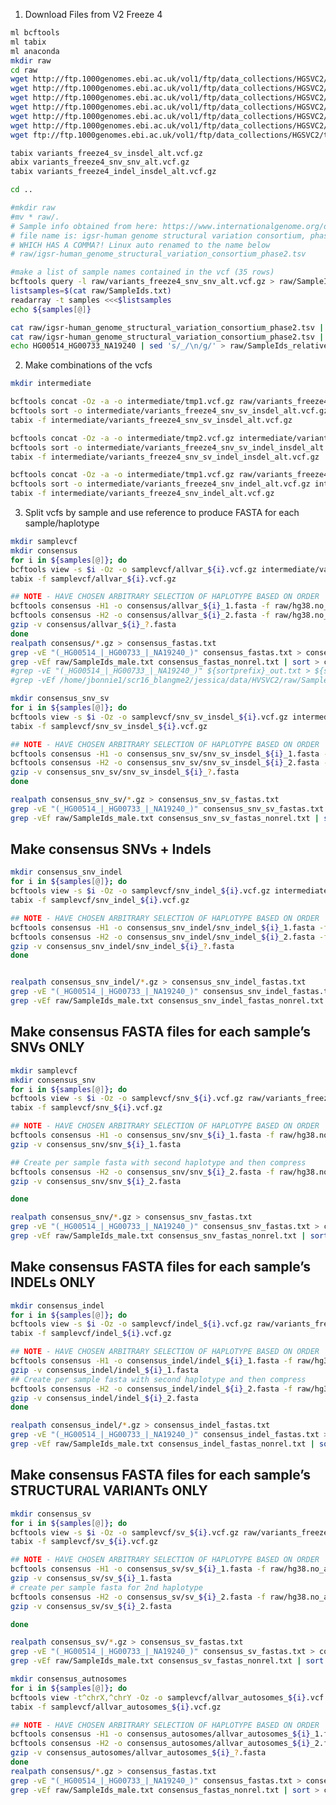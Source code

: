 
1. Download Files from V2 Freeze 4  

```bash
ml bcftools
ml tabix
ml anaconda
mkdir raw
cd raw
wget http://ftp.1000genomes.ebi.ac.uk/vol1/ftp/data_collections/HGSVC2/release/v2.0/integrated_callset/variants_freeze4_indel_insdel_alt.vcf.gz
wget http://ftp.1000genomes.ebi.ac.uk/vol1/ftp/data_collections/HGSVC2/release/v2.0/integrated_callset/variants_freeze4_snv_snv_alt.vcf.gz
wget http://ftp.1000genomes.ebi.ac.uk/vol1/ftp/data_collections/HGSVC2/release/v2.0/integrated_callset/variants_freeze4_sv_insdel_alt.vcf.gz
wget http://ftp.1000genomes.ebi.ac.uk/vol1/ftp/data_collections/HGSVC2/release/v2.0/integrated_callset/README_HGSVC_release_v2
wget http://ftp.1000genomes.ebi.ac.uk/vol1/ftp/data_collections/HGSVC2/release/v2.0/integrated_callset/MANIFEST_HGSVC_release_v2
wget http://ftp.1000genomes.ebi.ac.uk/vol1/ftp/data_collections/HGSVC2/release/v2.0/integrated_callset/HGSVC2021_v2_TableFields.xlsx
wget ftp://ftp.1000genomes.ebi.ac.uk/vol1/ftp/data_collections/HGSVC2/technical/reference/20200513_hg38_NoALT/hg38.no_alt.fa.gz

tabix variants_freeze4_sv_insdel_alt.vcf.gz
abix variants_freeze4_snv_snv_alt.vcf.gz
tabix variants_freeze4_indel_insdel_alt.vcf.gz

cd ..

#mkdir raw
#mv * raw/.
# Sample info obtained from here: https://www.internationalgenome.org/data-portal/data-collection/hgsvc2
# file name is: igsr-human genome structural variation consortium, phase 2.tsv   
# WHICH HAS A COMMA?! Linux auto renamed to the name below
# raw/igsr-human_genome_structural_variation_consortium_phase2.tsv

#make a list of sample names contained in the vcf (35 rows)
bcftools query -l raw/variants_freeze4_snv_snv_alt.vcf.gz > raw/SampleIds.txt
listsamples=$(cat raw/SampleIds.txt)
readarray -t samples <<<$listsamples
echo ${samples[@]}

cat raw/igsr-human_genome_structural_variation_consortium_phase2.tsv | awk '$2=="female"{print $1}' > raw/SampleIds_female.txt
cat raw/igsr-human_genome_structural_variation_consortium_phase2.tsv | awk '$2=="male"{print $1}' > raw/SampleIds_male.txt
echo HG00514_HG00733_NA19240 | sed 's/_/\n/g/' > raw/SampleIds_relatives.txt

```


 2. Make combinations of the vcfs  
```bash
mkdir intermediate

bcftools concat -Oz -a -o intermediate/tmp1.vcf.gz raw/variants_freeze4_snv_snv_alt.vcf.gz raw/variants_freeze4_sv_insdel_alt.vcf.gz
bcftools sort -o intermediate/variants_freeze4_snv_sv_insdel_alt.vcf.gz intermediate/tmp1.vcf.gz
tabix -f intermediate/variants_freeze4_snv_sv_insdel_alt.vcf.gz

bcftools concat -Oz -a -o intermediate/tmp2.vcf.gz intermediate/variants_freeze4_snv_sv_insdel_alt.vcf.gz raw/variants_freeze4_indel_insdel_alt.vcf.gz
bcftools sort -o intermediate/variants_freeze4_snv_sv_indel_insdel_alt.vcf.gz intermediate/tmp2.vcf.gz
tabix -f intermediate/variants_freeze4_snv_sv_indel_insdel_alt.vcf.gz

bcftools concat -Oz -a -o intermediate/tmp1.vcf.gz raw/variants_freeze4_snv_snv_alt.vcf.gz raw/variants_freeze4_indel_insdel_alt.vcf.gz
bcftools sort -o intermediate/variants_freeze4_snv_indel_alt.vcf.gz intermediate/tmp1.vcf.gz
tabix -f intermediate/variants_freeze4_snv_indel_alt.vcf.gz

```


3. Split vcfs by sample and use reference to produce FASTA for each sample/haplotype  

```bash
mkdir samplevcf
mkdir consensus
for i in ${samples[@]}; do
bcftools view -s $i -Oz -o samplevcf/allvar_${i}.vcf.gz intermediate/variants_freeze4_snv_sv_indel_insdel_alt.vcf.gz |& tee samplevcf/allvar_${i}.log
tabix -f samplevcf/allvar_${i}.vcf.gz

## NOTE - HAVE CHOSEN ARBITRARY SELECTION OF HAPLOTYPE BASED ON ORDER
bcftools consensus -H1 -o consensus/allvar_${i}_1.fasta -f raw/hg38.no_alt.fa.gz samplevcf/allvar_${i}.vcf.gz |& tee consensus/allvar_${i}_1.log
bcftools consensus -H2 -o consensus/allvar_${i}_2.fasta -f raw/hg38.no_alt.fa.gz samplevcf/allvar_${i}.vcf.gz |& tee consensus/allvar_${i}_2.log
gzip -v consensus/allvar_${i}_?.fasta
done
realpath consensus/*.gz > consensus_fastas.txt
grep -vE "(_HG00514_|_HG00733_|_NA19240_)" consensus_fastas.txt > consensus_fastas_nonrel.txt
grep -vEf raw/SampleIds_male.txt consensus_fastas_nonrel.txt | sort > consensus_fastas_nonrel_female.txt
#grep -vE "(_HG00514_|_HG00733_|_NA19240_)" ${sortprefix}_out.txt > ${sortprefix}_nonrel.txt
#grep -vEf /home/jbonnie1/scr16_blangme2/jessica/data/HVSVC2/raw/SampleIds_male.txt ${sortprefix}_nonrel.txt > ${sortprefix}_nonrel_female.txt

```


```bash
mkdir consensus_snv_sv
for i in ${samples[@]}; do
bcftools view -s $i -Oz -o samplevcf/snv_sv_insdel_${i}.vcf.gz intermediate/variants_freeze4_snv_sv_insdel_alt.vcf.gz |& tee samplevcf/snv_sv_insdel_${i}.log
tabix -f samplevcf/snv_sv_insdel_${i}.vcf.gz

## NOTE - HAVE CHOSEN ARBITRARY SELECTION OF HAPLOTYPE BASED ON ORDER
bcftools consensus -H1 -o consensus_snv_sv/snv_sv_insdel_${i}_1.fasta -f raw/hg38.no_alt.fa.gz samplevcf/snv_sv_insdel_${i}.vcf.gz |& tee consensus_snv_sv/snv_sv_insdel_${i}_1.log
bcftools consensus -H2 -o consensus_snv_sv/snv_sv_insdel_${i}_2.fasta -f raw/hg38.no_alt.fa.gz samplevcf/snv_sv_insdel_${i}.vcf.gz |& tee consensus_snv_sv/snv_sv_insdel_${i}_2.log
gzip -v consensus_snv_sv/snv_sv_insdel_${i}_?.fasta
done

realpath consensus_snv_sv/*.gz > consensus_snv_sv_fastas.txt
grep -vE "(_HG00514_|_HG00733_|_NA19240_)" consensus_snv_sv_fastas.txt > consensus_snv_sv_fastas_nonrel.txt
grep -vEf raw/SampleIds_male.txt consensus_snv_sv_fastas_nonrel.txt | sort > consensus_snv_sv_fastas_nonrel_female.txt

```

## Make consensus SNVs + Indels  
```bash
mkdir consensus_snv_indel
for i in ${samples[@]}; do
bcftools view -s $i -Oz -o samplevcf/snv_indel_${i}.vcf.gz intermediate/variants_freeze4_snv_indel_alt.vcf.gz |& tee samplevcf/snv_indel_${i}.log
tabix -f samplevcf/snv_indel_${i}.vcf.gz

## NOTE - HAVE CHOSEN ARBITRARY SELECTION OF HAPLOTYPE BASED ON ORDER
bcftools consensus -H1 -o consensus_snv_indel/snv_indel_${i}_1.fasta -f raw/hg38.no_alt.fa.gz samplevcf/snv_indel_${i}.vcf.gz |& tee consensus_snv_indel/snv_indel_${i}_1.log
bcftools consensus -H2 -o consensus_snv_indel/snv_indel_${i}_2.fasta -f raw/hg38.no_alt.fa.gz samplevcf/snv_indel_${i}.vcf.gz |& tee consensus_snv_indel/snv_indel_${i}_2.log
gzip -v consensus_snv_indel/snv_indel_${i}_?.fasta
done


realpath consensus_snv_indel/*.gz > consensus_snv_indel_fastas.txt
grep -vE "(_HG00514_|_HG00733_|_NA19240_)" consensus_snv_indel_fastas.txt > consensus_snv_indel_fastas_nonrel.txt
grep -vEf raw/SampleIds_male.txt consensus_snv_indel_fastas_nonrel.txt | sort > consensus_snv_indel_fastas_nonrel_female.txt


```

## Make consensus FASTA files for each sample's SNVs ONLY  
```bash
mkdir samplevcf
mkdir consensus_snv
for i in ${samples[@]}; do
bcftools view -s $i -Oz -o samplevcf/snv_${i}.vcf.gz raw/variants_freeze4_snv_snv_alt.vcf.gz |& tee samplevcf/snv_${i}.log
tabix -f samplevcf/snv_${i}.vcf.gz

## NOTE - HAVE CHOSEN ARBITRARY SELECTION OF HAPLOTYPE BASED ON ORDER
bcftools consensus -H1 -o consensus_snv/snv_${i}_1.fasta -f raw/hg38.no_alt.fa.gz samplevcf/snv_${i}.vcf.gz |& tee consensus_snv/snv_${i}_1.log
gzip -v consensus_snv/snv_${i}_1.fasta

## Create per sample fasta with second haplotype and then compress
bcftools consensus -H2 -o consensus_snv/snv_${i}_2.fasta -f raw/hg38.no_alt.fa.gz samplevcf/snv_${i}.vcf.gz |& tee consensus_snv/snv_${i}_2.log
gzip -v consensus_snv/snv_${i}_2.fasta

done

realpath consensus_snv/*.gz > consensus_snv_fastas.txt
grep -vE "(_HG00514_|_HG00733_|_NA19240_)" consensus_snv_fastas.txt > consensus_snv_fastas_nonrel.txt
grep -vEf raw/SampleIds_male.txt consensus_snv_fastas_nonrel.txt | sort > consensus_snv_fastas_nonrel_female.txt


```

## Make consensus FASTA files for each sample's INDELs ONLY  
```bash

mkdir consensus_indel
for i in ${samples[@]}; do
bcftools view -s $i -Oz -o samplevcf/indel_${i}.vcf.gz raw/variants_freeze4_indel_insdel_alt.vcf.gz |& tee samplevcf/indel_${i}.log
tabix -f samplevcf/indel_${i}.vcf.gz

## NOTE - HAVE CHOSEN ARBITRARY SELECTION OF HAPLOTYPE BASED ON ORDER
bcftools consensus -H1 -o consensus_indel/indel_${i}_1.fasta -f raw/hg38.no_alt.fa.gz samplevcf/indel_${i}.vcf.gz |& tee consensus_indel/indel_${i}_1.log
gzip -v consensus_indel/indel_${i}_1.fasta
## Create per sample fasta with second haplotype and then compress
bcftools consensus -H2 -o consensus_indel/indel_${i}_2.fasta -f raw/hg38.no_alt.fa.gz samplevcf/indel_${i}.vcf.gz |& tee consensus_indel/indel_${i}_2.log
gzip -v consensus_indel/indel_${i}_2.fasta
done

realpath consensus_indel/*.gz > consensus_indel_fastas.txt
grep -vE "(_HG00514_|_HG00733_|_NA19240_)" consensus_indel_fastas.txt > consensus_indel_fastas_nonrel.txt
grep -vEf raw/SampleIds_male.txt consensus_indel_fastas_nonrel.txt | sort > consensus_indel_fastas_nonrel_female.txt

```

## Make consensus FASTA files for each sample's STRUCTURAL VARIANTs ONLY  
```bash

mkdir consensus_sv
for i in ${samples[@]}; do
bcftools view -s $i -Oz -o samplevcf/sv_${i}.vcf.gz raw/variants_freeze4_snv_snv_alt.vcf.gz |& tee samplevcf/sv_${i}.log
tabix -f samplevcf/sv_${i}.vcf.gz

## NOTE - HAVE CHOSEN ARBITRARY SELECTION OF HAPLOTYPE BASED ON ORDER
bcftools consensus -H1 -o consensus_sv/sv_${i}_1.fasta -f raw/hg38.no_alt.fa.gz samplevcf/sv_${i}.vcf.gz |& tee consensus_sv/sv_${i}_1.log
gzip -v consensus_sv/sv_${i}_1.fasta
# create per sample fasta for 2nd haplotype
bcftools consensus -H2 -o consensus_sv/sv_${i}_2.fasta -f raw/hg38.no_alt.fa.gz samplevcf/sv_${i}.vcf.gz |& tee consensus_sv/sv_${i}_2.log
gzip -v consensus_sv/sv_${i}_2.fasta

done

realpath consensus_sv/*.gz > consensus_sv_fastas.txt
grep -vE "(_HG00514_|_HG00733_|_NA19240_)" consensus_sv_fastas.txt > consensus_sv_fastas_nonrel.txt
grep -vEf raw/SampleIds_male.txt consensus_sv_fastas_nonrel.txt | sort > consensus_sv_fastas_nonrel_female.txt


```

```bash
mkdir consensus_autnosomes
for i in ${samples[@]}; do
bcftools view -t^chrX,^chrY -Oz -o samplevcf/allvar_autosomes_${i}.vcf.gz samplevcf/allvar_${i}.vcf.gz |& tee samplevcf/allvar_autosomes_${i}.log
tabix -f samplevcf/allvar_autosomes_${i}.vcf.gz

## NOTE - HAVE CHOSEN ARBITRARY SELECTION OF HAPLOTYPE BASED ON ORDER
bcftools consensus -H1 -o consensus_autosomes/allvar_autosomes_${i}_1.fasta -f raw/hg38.no_alt.fa.gz samplevcf/allvar_autosomes_${i}.vcf.gz |& tee consensus_autosomes/allvar_autosomes_${i}_1.log
bcftools consensus -H2 -o consensus_autosomes/allvar_autosomes_${i}_2.fasta -f raw/hg38.no_alt.fa.gz samplevcf/allvar_autosomes_${i}.vcf.gz |& tee consensus_autosomes/allvar_autosomes_${i}_2.log
gzip -v consensus_autosomes/allvar_autosomes_${i}_?.fasta
done
realpath consensus/*.gz > consensus_fastas.txt
grep -vE "(_HG00514_|_HG00733_|_NA19240_)" consensus_fastas.txt > consensus_fastas_nonrel.txt
grep -vEf raw/SampleIds_male.txt consensus_fastas_nonrel.txt | sort > consensus_fastas_nonrel_female.txt



```

